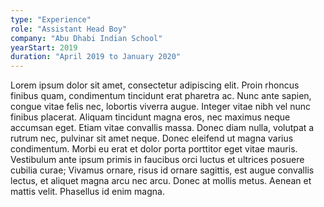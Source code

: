 ```yaml
---
type: "Experience"
role: "Assistant Head Boy"
company: "Abu Dhabi Indian School"
yearStart: 2019
duration: "April 2019 to January 2020"
---
```

Lorem ipsum dolor sit amet, consectetur adipiscing elit. Proin rhoncus finibus quam, condimentum tincidunt erat pharetra ac. Nunc ante sapien, congue vitae felis nec, lobortis viverra augue. Integer vitae nibh vel nunc finibus placerat. Aliquam tincidunt magna eros, nec maximus neque accumsan eget. Etiam vitae convallis massa. Donec diam nulla, volutpat a rutrum nec, pulvinar sit amet neque. Donec eleifend ut magna varius condimentum. Morbi eu erat et dolor porta porttitor eget vitae mauris. Vestibulum ante ipsum primis in faucibus orci luctus et ultrices posuere cubilia curae; Vivamus ornare, risus id ornare sagittis, est augue convallis lectus, et aliquet magna arcu nec arcu. Donec at mollis metus. Aenean et mattis velit. Phasellus id enim magna.